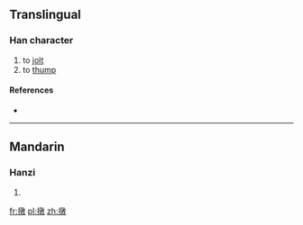 ==Translingual==

===Han character===
{{Han char|rn=64|rad=手|as=12|sn=15|four=|canj=手卜木大 (QYDK)}}

# to [[jolt]]
# to [[thump]]

====References====
* {{Han ref|kx=0457.161|dkj=12772|hdz=31961.080|uh=64B4|ud=25780}}

----

==Mandarin==

===Hanzi===
{{cmn-hanzi|pin=[[dūn]] ([[dun1]])|wg=tun<sup>1</sup>}}

# {{defn|lang=cmn|sort=手12}}

[[fr:撴]]
[[pl:撴]]
[[zh:撴]]
